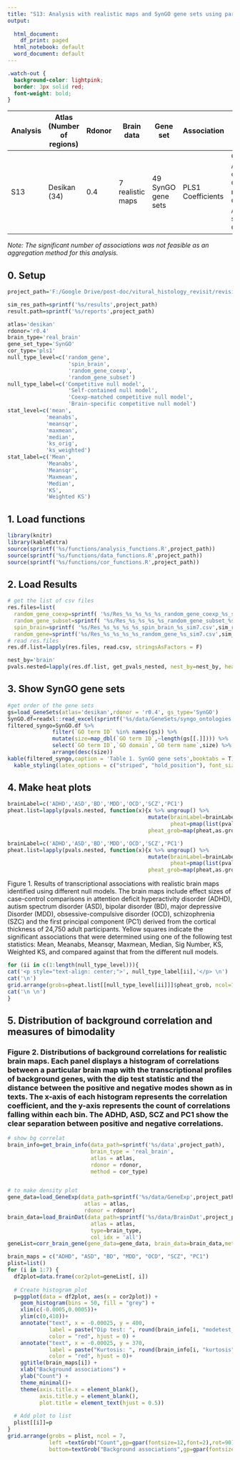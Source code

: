 ```yaml
---
title: "S13: Analysis with realistic maps and SynGO gene sets using partial least squares regression coefficients"
output:
  
  html_document:
    df_print: paged
  html_notebook: default
  word_document: default
---
```


```css
.watch-out {
  background-color: lightpink;
  border: 3px solid red;
  font-weight: bold;
}
```

| Analysis | Atlas (Number of regions) | Rdonor | Brain data                            | Gene set                | Association          | Null model type        | Aggregation method                      |
|----------|--------------------------|--------|---------------------------------------|-------------------------|-----------------------|------------------------|-----------------------------------------|
| S13     | Desikan (34)             | 0.4    | 7 realistic maps | 49 SynGO gene sets | PLS1 Coefficients   | Competitive / Self-contained / Coexp-matched Competitive / Brain-specific Competitive | Mean, Meanabs, Meansqr, Maxmean, Median, KS, Weighted KS |

*Note: The significant number of associations was not feasible as an aggregation method for this analysis.*

## 0. Setup
```r
project_path='F:/Google Drive/post-doc/vitural_histology_revisit/revision_code'

sim_res_path=sprintf('%s/results',project_path)
result.path=sprintf('%s/reports',project_path)

atlas='desikan'
rdonor='r0.4'
brain_type='real_brain'
gene_set_type='SynGO'
cor_type='pls1'
null_type_level=c('random_gene',
                   'spin_brain',
                   'random_gene_coexp',
                   'random_gene_subset')
null_type_label=c('Competitive null model',
                   'Self-contained null model',
                   'Coexp-matched competitive null model',
                   'Brain-specific competitive null model')
stat_level=c('mean',
            'meanabs',
            'meansqr',
            'maxmean',
            'median',
            'ks_orig',
            'ks_weighted')
stat_label=c('Mean',
            'Meanabs',
            'Meansqr',
            'Maxmean',
            'Median',
            'KS',
            'Weighted KS')
```

## 1. Load functions

```r
library(knitr)
library(kableExtra)
source(sprintf('%s/functions/analysis_functions.R',project_path))
source(sprintf('%s/functions/data_functions.R',project_path))
source(sprintf('%s/functions/cor_functions.R',project_path))
```

## 2. Load Results
```r

# get the list of csv files
res.files=list(
  random_gene_coexp=sprintf( '%s/Res_%s_%s_%s_%s_random_gene_coexp_%s_sim7.csv',sim_res_path,atlas,rdonor,brain_type,gene_set_type,cor_type),
  random_gene_subset=sprintf( '%s/Res_%s_%s_%s_%s_random_gene_subset_%s_sim7.csv',sim_res_path,atlas,rdonor,brain_type,gene_set_type,cor_type),
  spin_brain=sprintf( '%s/Res_%s_%s_%s_%s_spin_brain_%s_sim7.csv',sim_res_path,atlas,rdonor,brain_type,gene_set_type,cor_type),
  random_gene=sprintf('%s/Res_%s_%s_%s_%s_random_gene_%s_sim7.csv',sim_res_path,atlas,rdonor,brain_type,gene_set_type,cor_type))
# read res.files
res.df.list=lapply(res.files, read.csv, stringsAsFactors = F)

nest_by='brain'
pvals.nested=lapply(res.df.list, get_pvals_nested, nest_by=nest_by, heat_plot=F)
```

## 3. Show SynGO gene sets
```r
#get order of the gene sets
gs=load_GeneSets(atlas='desikan',rdonor = 'r0.4', gs_type='SynGO')
SynGO.df=readxl::read_excel(sprintf('%s/data/GeneSets/syngo_ontologies.xlsx',project_path))
filtered_syngo=SynGO.df %>% 
              filter(`GO term ID` %in% names(gs)) %>% 
              mutate(size=map_dbl(`GO term ID`,~length(gs[[.]]))) %>% 
              select(`GO term ID`,`GO domain`,`GO term name`,size) %>%
              arrange(desc(size))
kable(filtered_syngo,caption = 'Table 1. SynGO gene sets',booktabs = T) %>% 
  kable_styling(latex_options = c("striped", "hold_position"), font_size = 10)
```

## 4. Make heat plots
```r
brainLabel=c('ADHD','ASD','BD','MDD','OCD','SCZ','PC1')
pheat.list=lapply(pvals.nested, function(x){x %>% ungroup() %>% 
                                            mutate(brainLabel=brainLabel,
                                                   pheat=pmap(list(pvals,brainLabel,list(filtered_syngo$`GO term ID`),list(stat_level),list(stat_label)),heat_plot_pvals_df), # use list to recycle fixed argument
                                            pheat_grob=map(pheat,as.grob))})
```
```r
brainLabel=c('ADHD','ASD','BD','MDD','OCD','SCZ','PC1')
pheat.list=lapply(pvals.nested, function(x){x %>% ungroup() %>% 
                                            mutate(brainLabel=brainLabel,
                                                   pheat=pmap(list(pvals,brainLabel,list(filtered_syngo$`GO term ID`),list(stat_level),list(stat_label)),heat_plot_pvals_df), # use list to recycle fixed argument
                                            pheat_grob=map(pheat,as.grob))})
```

Figure 1. Results of transcriptional associations with realistic brain maps identified using different null models. The brain maps include effect sizes of case-control comparisons in attention deficit hyperactivity disorder (ADHD), autism spectrum disorder (ASD), bipolar disorder (BD), major depressive Disorder (MDD), obsessive-compulsive disorder  (OCD), schizophrenia (SZC) and the first principal component (PC1) derived from the cortical thickness of 24,750 adult participants. Yellow squares indicate the significant associations that were determined using one of the following test statistics: Mean, Meanabs, Meansqr, Maxmean, Median, Sig Number, KS, Weighted KS, and compared against that from the different null models. 

```r

for (ii in c(1:length(null_type_level))){
cat('<p style="text-align: center;">', null_type_label[ii],'</p> \n')
cat('\n')
grid.arrange(grobs=pheat.list[[null_type_level[ii]]]$pheat_grob, ncol=7)
cat('\n \n')
}
```

## 5. Distribution of background correlation and measures of bimodality
### Figure 2. Distributions of background correlations for realistic brain maps. Each panel displays a histogram of correlations between a particular brain map with the transcriptional profiles of background genes, with the dip test statistic and the distance between the positive and negative modes shown as in texts. The x-axis of each histogram represents the correlation coefficient, and the y-axis represents the count of correlations falling within each bin. The ADHD, ASD, SCZ and PC1 show the clear separation between positive and negative correlations. 

```r
# show bg correlat
brain_info=get_brain_info(data_path=sprintf('%s/data',project_path),
                          brain_type = 'real_brain',
                          atlas = atlas,
                          rdonor = rdonor,
                          method = cor_type)


# to make density plot
gene_data=load_GeneExp(data_path=sprintf('%s/data/GeneExp',project_path),
                        atlas = atlas,
                        rdonor = rdonor)
brain_data=load_BrainDat(data_path=sprintf('%s/data/BrainDat',project_path),
                          atlas = atlas,
                          type=brain_type,
                          col_idx = 'all') 
geneList=corr_brain_gene(gene_data=gene_data, brain_data=brain_data,method=cor_type)

brain_maps = c("ADHD", "ASD", "BD", "MDD", "OCD", "SCZ", "PC1")
plist=list()
for (i in 1:7) {
  df2plot=data.frame(cor2plot=geneList[, i])
  
  # Create histogram plot
  p=ggplot(data = df2plot, aes(x = cor2plot)) +
    geom_histogram(bins = 50, fill = "grey") +
    xlim(c(-0.0005,0.0005))+
    ylim(c(0,410))+
    annotate("text", x = -0.00025, y = 400, 
             label = paste("Dip test: ", round(brain_info[i, "modetest_stat"], 3)), 
             color = "red", hjust = 0) +
    annotate("text", x = -0.00025, y = 370, 
             label = paste("Kurtosis: ", round(brain_info[i, "kurtosis"], 3)), 
             color = "red", hjust = 0)+
    ggtitle(brain_maps[i]) +
    xlab("Background associations") +
    ylab("Count") +
    theme_minimal()+
    theme(axis.title.x = element_blank(), 
          axis.title.y = element_blank(),
          plot.title = element_text(hjust = 0.5))
  
  # Add plot to list
  plist[[i]]=p
}
grid.arrange(grobs = plist, ncol = 7,
             left =textGrob("Count",gp=gpar(fontsize=12,font=2),rot=90),
             bottom=textGrob("Background associations",gp=gpar(fontsize=12,font=2)))
```

